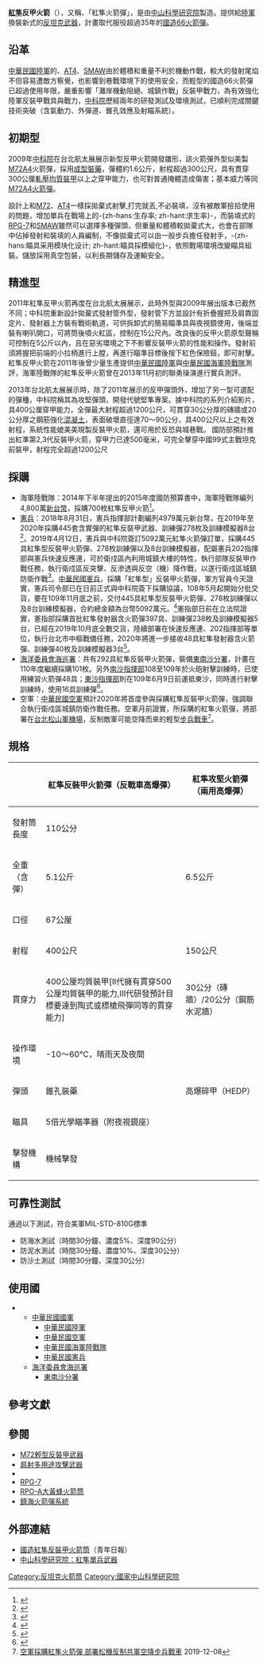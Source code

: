 {{NoteTA
|G1=Military
|G2=長度單位
|G3=Firearms
|1=zh-cn:步兵战车; zh-tw:裝步戰車; zh-hk:步兵戰車;
}}
{{Infobox Weapon
| name = [[紅隼|紅隼]]反裝甲火箭
| image = [[File:紅隼反裝甲火箭_-_06.02_總統端節慰勉「海軍陸戰隊陸戰66旅」_-_52116324694.jpg|300px]]<br/>[[File:Kurstal_anti_tank_rocket.JPG|300px]]
| caption = 2013年航太展展出的'''[[紅隼|紅隼]]反裝甲火箭'''
| origin = {{flag|ROC}}
| type = [[火箭彈發射器|火箭彈發射器]]
<!-- Type selection -->| is_ranged = yes
| is_explosive = yes
<!-- Service history -->| service = 
| used_by = {{ROC}}
<!-- Production history -->| designer = [[中山科學研究院|中山科學研究院]]
| design_date = 
| manufacturer = [[中山科學研究院|中山科學研究院]]
| unit_cost = 約68,571元新台幣
| production_date = 
| number = <!-- General specifications -->
| weight = 5.1公斤
| length = 110公分
| part_length = 
| width = 
| height = 
| crew = 1名
<!-- Ranged weapon specifications -->| cartridge = 
| caliber = 
| action = 
| rate = 
| velocity = 
| range = 1200米以上
| max_efective_range = 1,200米
| feed = 
| sights = [[照準器#光學瞄具|光學瞄具]]（具[[夜視鏡|夜視]]功能）
<!-- Artillery specifications -->| breech = 
| recoil = 
| carriage = 
| elevation = 
| traverse = <!-- Bladed weapon specifications -->
| blade_type = 
| hilt_type = 
| sheath_type = 
| head_type = 
| haft_type = <!-- Explosive specifications -->
| diameter = 
| filling = 
| filling_weight = 
| detonation = 
| yield = <!-- Vehicle specifications -->
| armour = 
| primary_armament = 
| secondary_armament = 
| engine = 
| engine_power = 
| pw_ratio = 
| suspension = 
| speed = 
}}

'''[[紅隼|紅隼]]反甲火箭'''（{{lang|en|Kestrel anti-armor rocket}}），又稱、「紅隼火箭彈」，是由[[中山科學研究院|中山科學研究院]]製造。提供給[[中華民國陸軍|陸軍]]換裝新式的[[反坦克武器|反坦克武器]]，計畫取代服役超過35年的[[M72輕型反裝甲武器|國造66火箭彈]]。

== 沿革 ==
[[中華民國陸軍|中華民國陸軍]]的{{link-en|APILAS}}、[[AT4反坦克火箭筒|AT4]]、[[肩射多用途攻擊武器|SMAW]]由於體積和重量不利於機動作戰，較大的發射尾焰不但容易遭敵方察覺，也影響到巷戰環境下的使用安全，而輕型的國造66火箭彈已超過使用年限，嚴重影響「灘岸機動阻絕、城鎮作戰」反裝甲戰力，為有效強化陸軍反裝甲戰具與戰力，[[中山科學研究院|中科院]]歷經兩年的研發測試及環境測試，已順利完成關鍵技術突破（含氣動力、外彈道、錐孔效應及射瞄系統）。

== 初期型 ==
2009年[[國家中山科學研究院|中科院]]在台北航太展展示新型反甲火箭開發雛形，該火箭彈外型似美製[[M72輕型反裝甲武器|M72A4]]火箭彈，採用[[成型裝藥|成型裝藥]]，彈體約1.6公斤，射程超過300公尺，具有貫穿300公厘[[軋壓均質裝甲|軋壓均質裝甲]]以上之穿甲能力，也可對普通掩體造成傷害；基本威力等同[[M72輕型反裝甲武器|M72A4火箭彈]]。

設計上和[[M72輕型反裝甲武器|M72]]、[[AT4反坦克火箭筒|AT4]]一樣採拋棄式射擊,打完就丟,不必裝填，沒有被敵軍撿拾使用的問題，增加單兵在戰場上的-{zh-hans:生存率; zh-hant:求生率}-，而裝填式的[[RPG-7|RPG-7]]和[[肩射多用途攻擊武器|SMAW]]雖然可以選擇多種彈頭，但重量和體積較拋棄式大，也會在部隊中佔掉發射和裝填的人員編制，不像拋棄式可以由一般步兵擔任發射手，-{zh-hans:瞄具采用模块化设计; zh-hant:瞄具採模組化}-，依照戰場環境改變瞄具組裝。儲放採用真空包裝，以利長期儲存及運輸安全。

== 精進型 ==


2011年紅隼反甲火箭再度在台北航太展展示，此時外型與2009年展出版本已截然不同；中科院重新設計拋棄式發射管外型，發射管下方並設計有折疊握把及肩靠固定片、發射器上方裝有戰術軌道，可供拆卸式的簡易瞄準具與夜視鏡使用，後端並裝有喇叭開口，可將筒後噴火紅區，控制在15公尺內。改良後的反甲火箭原型聲稱可控制在5公斤以內，且在惡劣環境之下不影響反裝甲火箭的性能和操作。發射前須將握把前端的小拉柄進行上膛，再進行瞄準目標後按下紅色保險鈕，即可射擊。紅隼反甲火箭在2011年後曾少量生產提供[[中華民國陸軍|中華民國陸軍]]與[[中華民國海軍陸戰隊|中華民國海軍陸戰隊]]測評，海軍陸戰隊的紅隼反甲火箭曾在2013年11月初的聯勇操演進行實兵測評。

2013年台北航太展展示時，除了2011年展示的反甲彈頭外，增加了另一型可選配的彈種，中科院稱其為攻堅彈頭，開發代號堅隼專案。據中科院的系列介紹影片，具400公厘穿甲能力，全彈最大射程超過1200公尺，可貫穿30公分厚的磚牆或20公分厚之鋼筋強化[[混凝土|混凝土]]，表面破壞直徑達70～90公分，具400公尺以上之有效射程，系統性能媲美美現製反裝甲火箭，還可用於反恐與城巷戰。
國防部預計推出紅準第2,3代反裝甲火箭，穿甲力已達500毫米，可完全擊穿中國99式主戰坦克前裝甲，射程完全超過1200公尺{{Citation needed}}

==採購==
*海軍陸戰隊：2014年下半年提出的2015年度國防預算書中，海軍陸戰隊編列4,800萬[[新台幣|新台幣]]，採購700枚紅隼反甲火箭<ref>{{Cite web |url=http://news.ltn.com.tw/news/politics/breakingnews/1093215 |title=陸戰隊擬增購三項武器 斥資逾54億 |access-date=2018-01-02 |archive-date=2020-08-04 |archive-url=https://web.archive.org/web/20200804000101/https://news.ltn.com.tw/news/politics/breakingnews/1093215 |dead-url=no }}</ref>。
*[[中華民國憲兵|憲兵]]：2018年8月31日，憲兵指揮部計劃編列4979萬元新台幣，在2019年至2020年採購445套含實彈的紅隼反裝甲武器、訓練彈278枚及訓練模擬器8台<ref>{{Cite web |url=https://udn.com/news/story/10930/3341094 |title=憲兵進化台北剌蝟軍 採購445枚紅隼反裝甲火箭 |access-date=2018-09-15 |archive-date=2019-05-20 |archive-url=https://web.archive.org/web/20190520203850/https://udn.com/news/story/10930/3341094 |dead-url=no }}</ref>。2019年4月12日，憲兵與中科院簽訂5092萬元紅隼火箭彈訂單，採購445具紅隼型反裝甲火箭彈、278枚訓練彈以及8台訓練模擬器，配屬憲兵202指揮部與憲兵快速反應連，可於衛戍區內利用城鎮大樓的特性，執行部隊反裝甲作戰任務，執行衛戍區反突擊、反滲透與反空（機）降作戰，以遂行衛戍區城鎮防衛作戰<ref>{{Cite web |url=https://news.ltn.com.tw/news/politics/breakingnews/2757014 |title=憲兵下單了！5092萬買中科院紅隼火箭彈 |access-date=2019-04-12 |archive-date=2020-10-28 |archive-url=https://web.archive.org/web/20201028042146/https://news.ltn.com.tw/news/politics/breakingnews/2757014 |dead-url=no }}</ref>。[[中華民國憲兵|中華民國憲兵]]，採購「紅隼型」反裝甲火箭彈，軍方官員今天證實，憲兵司令部已在日前正式與中科院簽下採購協議，108年5月起開始分批交貨，要在109年11月底之前，交付445具紅隼型反裝甲火箭彈、278枚訓練彈以及8台訓練模擬器，合約總金額為台幣5092萬元。<ref>{{Cite web |url=https://m.ltn.com.tw/amp/news/politics/breakingnews/2757014 |title=憲兵下單了！5092萬買中科院紅隼火箭彈 |access-date=2019-04-13 |archive-date=2020-08-12 |archive-url=https://web.archive.org/web/20200812181636/https://m.ltn.com.tw/amp/news/politics/breakingnews/2757014 |dead-url=no }}</ref>憲指部日前在立法院證實，憲指部採購首批紅隼發射器含火箭彈397具、訓練彈238枚及訓練模擬器5台，已經在2019年10月底全數交貨，陸續部署在快速反應連、202指揮部等單位，執行台北市中樞戰備任務，2020年將進一步接收48具紅隼發射器含火箭彈、訓練彈40枚及訓練模擬器3台<ref>{{Cite web |url=https://udn.com/news/story/10930/4198339 |title=憲指部證實 三百餘枚紅隼火箭彈進駐台北市展開戰備 |access-date=2019-12-06 |archive-date=2020-03-16 |archive-url=https://web.archive.org/web/20200316153148/https://udn.com/news/story/10930/4198339 |dead-url=no }}</ref>。
*[[海洋委員會海巡署|海洋委員會海巡署]]：共有292具紅隼反裝甲火箭彈，裝備[[海洋委員會海巡署東南沙分署|東南沙分署]]，計畫在110年度繼續採購101枚。另外[[海洋委員會海巡署東南沙分署|南沙指揮部]]108至109年於火砲射擊訓練時，已使用練習火箭彈48具；[[海洋委員會海巡署東南沙分署|東沙指揮部]]則在109年6月9日前運抵東沙，同時進行射擊訓練時，使用16具訓練彈<ref>{{cite press release |author=記者戴志揚 |title=紅隼反裝甲火箭部署東、南沙曝光 60名射手藏灘頭伏擊 |publisher=中時新聞網 |date=2021-04-22 |url=https://www.chinatimes.com/realtimenews/20210422002187-260407?chdtv |language=zh-tw |access-date=2021-04-22 |archive-date=2021-06-13 |archive-url=https://web.archive.org/web/20210613045732/https://www.chinatimes.com/realtimenews/20210422002187-260407?chdtv |dead-url=no }}</ref>。
*空軍：[[中華民國空軍|中華民國空軍]]預計2020年將首度參與採購紅隼反裝甲火箭彈，強調聯合執行衛戍區城鎮防衛作戰任務。空軍月前證實，所採購的紅隼火箭彈，將部署在[[臺北松山機場|台北松山軍機場]]，反制敵軍可能空降而來的輕型[[步兵战车|步兵戰車]]<ref>[https://udn.com/news/story/10930/4213173 空軍採購紅隼火箭彈 部署松機反制共軍空降步兵戰車] {{Wayback|url=https://udn.com/news/story/10930/4213173 |date=20200307104302 }}2019-12-08</ref>。

== 規格 ==
{|class="wikitable"
|-
!   || 紅隼反裝甲火箭彈（反戰車高爆彈） || 紅隼攻堅火箭彈（兩用高爆彈） 
|-
| 發射筒長度 || colspan="2" | 110公分 
|-
| 全重（含彈） || 5.1公斤 
|6.5公斤
|-
| 口徑 || colspan="2" | 67公厘 
|-
| 射程 || 400公尺 
|150公尺
|-
| 貫穿力 || 400公厘均質裝甲[II代擁有貫穿500公厘均質裝甲的能力,III代研發預計目標要達到陶式或標槍飛彈同等的貫穿能力] || 30公分（磚牆）/20公分（鋼筋水泥牆）
|-
| 操作環境 || colspan="2" | -10～60°C，晴雨天及夜間 
|-
|彈頭
|錐孔裝藥
|高爆碎甲（HEDP）
|-
|瞄具
| colspan="2" |5倍光學瞄準器（附夜視鏡座）
|-
|擊發機構
| colspan="2" |機械擊發
|}

== 可靠性測試 ==
通過以下測試，符合美軍MIL-STD-810G標準
*防海水測試（時間30分鐘、濃度5%、深度90公分）
*防泥水測試（時間30分鐘、濃度10%、深度30公分）
*防沙土測試（時間30分鐘、深度30公分）

== 使用國 ==
* {{ROC}} 
**[[中華民國國軍|中華民國國軍]]
***[[中華民國陸軍|中華民國陸軍]]
***[[中華民國空軍|中華民國空軍]]
***[[中華民國海軍陸戰隊|中華民國海軍陸戰隊]]
***[[中華民國憲兵|中華民國憲兵]]
**[[海洋委員會海巡署|海洋委員會海巡署]]
***[[海洋委員會海巡署東南沙分署|東南沙分署]]

== 參考文獻 ==
{{reflist}}

== 參閱 ==
* [[M72輕型反裝甲武器|M72輕型反裝甲武器]]
* [[肩射多用途攻擊武器|肩射多用途攻擊武器]]
* {{link-en|APILAS}}
* [[RPG-7|RPG-7]]
* [[RPO-A大黃蜂火箭筒|RPO-A大黃蜂火箭筒]]
* [[鎮海火箭彈系統|鎮海火箭彈系統]]

== 外部連結 ==
* [http://news.gpwb.gov.tw/news.aspx?ydn=026dTHGgTRNpmRFEgxcbfTPjgUgRhyf92RULJg6sM8nhI8CBq%2FpTrCc7sWHUriwiMOVUm0iQcncb5lFFJS7rLRLRjwt5jjIpBQh%2B3v3M%2BAw%3D  國造紅隼反裝甲火箭筒]{{dead link|date=2018年4月 |bot=InternetArchiveBot |fix-attempted=yes }}（青年日報）
* [http://www.ncsist.org.tw/csistdup/products/product.aspx?product_Id=13&catalog=16 中山科學研究院：紅隼單兵武器] {{Wayback|url=http://www.ncsist.org.tw/csistdup/products/product.aspx?product_Id=13&catalog=16 |date=20200114074103 }}

{{中華民國軍事}}
{{中華民國國防工業}}
{{中華民國陸軍軍備}}
{{中華民國憲兵軍備}}
{{中華民國海軍陸戰隊軍備}}

[[Category:反坦克火箭筒|Category:反坦克火箭筒]]
[[Category:國家中山科學研究院|Category:國家中山科學研究院]]